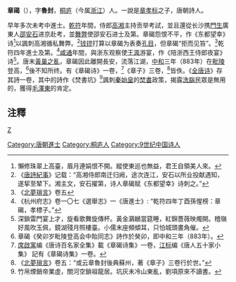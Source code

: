 '''章碣'''（{{bd|?||?|}}），字'''魯封'''，[[桐庐|桐庐]]（今属[[浙江|浙江]]）人。一說是[[章孝标|章孝标]]之子，唐朝詩人。

早年多次未考中進士。[[乾符|乾符]]年間，侍郎[[高湘|高湘]]主持贡举考試，並且還從长沙携[[門生|門生]]廣東人[[邵安石|邵安石]]进京赴考，並[[舞弊|舞弊]]使邵安石进士及第。章碣怨恨不平，作《东都望幸》诗<ref>懶修珠翠上高臺，眉月連娟恨不開。縱使東巡也無益，君王自領美人來。</ref>以諷刺高湘循私舞弊。<ref>《[[唐詩紀事|唐詩紀事]]》记载：“高湘侍郎南迁归阙，途次连江，安石以所业投献遇知，遂挈至辇下。湘主文，安石擢第，诗人章碣赋《东都望幸》诗刺之。”</ref>[[钱镠|钱镠]]打算以章碣为表奏[[孔目|孔目]]，但章碣“拒而见笞”。<ref>《[[北夢瑣言|北夢瑣言]]》卷五</ref>乾符四年進士及第。<ref>《杭州府志》卷一〇七《選舉志》一《唐進士》: “乾符四年丁酉孫惺榜：章碣，孝標子。”</ref>[[咸通|咸通]]年間，與浙东观察使[[王渢|王渢]]游宴，作《陪浙西王侍郎夜宴》诗<ref>深鎖雷門宴上才，旋看歌舞旋傳杯。黃金鸂鶒當筵睡，紅錦薔薇映燭開。稽嶺好風吹玉佩，鏡湖殘月照樓臺。小儒末座頻傾耳，只怕城頭畫角催。</ref>。唐末[[黃巢之亂|黃巢之亂]]，章碣因此離開長安，流落江湖，[[中和_(唐朝)|中和]]三年（883年）在[[毗陵|毗陵]]登高，<ref>章碣《癸卯岁毗陵登高会中貽同志》詩作於癸卯，即中和三年（883年）。</ref>後不知所终。有《章碣诗》一卷，<ref>[[席啟寓|席啟寓]]编《唐诗百名家全集》載《章碣诗集》一卷，[[江标|江标]]编《唐人五十家小集》 記有《章碣诗集》一卷。</ref>《章子》三卷，<ref>《[[北夢瑣言|北夢瑣言]]》卷五：“或云章魯封後典蘇州，著《章子》三卷行於世。”</ref>皆佚。《[[全唐诗|全唐诗]]》存其詩一卷，其中的詩作《焚書坑》<ref>竹帛煙銷帝業虛，關河空鎖祖龍居。坑灰未冷山東亂，劉項原來不讀書。</ref>諷刺[[秦始皇|秦始皇]]的[[焚書坑儒|焚書]]政策，揭露[[洗腦|洗腦]]民眾是無用的，獲得[[毛澤東|毛澤東]]的肯定。

==注釋==
{{reflist|2}}
{{Wikisource author}}

[[category:唐朝詩人|Z]]
[[Category:唐朝進士|Category:唐朝進士]]
[[Category:桐庐人|Category:桐庐人]]
[[Category:9世纪中国诗人|Category:9世纪中国诗人]]